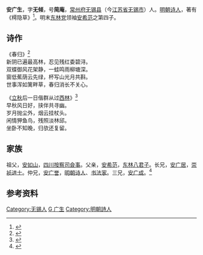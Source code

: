 '''安广生'''，字'''无倾'''，号'''简庵'''，[[常州府|常州府]][[无锡县|无锡县]]（今[[江苏省|江苏省]][[无锡市|无锡市]]）人。[[明朝|明朝]][[诗人|诗人]]，著有《樗隐草》<ref>{{cite book|title= 知半斋文集|author= [[王赓唐|王赓唐]]|year= 2001|publisher= [[学苑出版社|学苑出版社]]|page= 126}}</ref>。明末[[东林党|东林党]]领袖[[安希范|安希范]]之第四子。

==诗作==
《春归》<ref>{{cite book|title= 梁溪诗钞|author= [[顧光旭|顾光旭]]|year= 嘉庆元年（1796年）}}</ref><br>
新阴已遍最高林，忍见残红委碧浔。<br>双蝶御风花架静，一蛙鸣雨柳塘深。<br>窗低蕉荫云先绿，杯写山光月共斟。<br>世事浑如篱畔草，春归消长不关心。

《[[立秋|立秋]]后一日偕群从过[[西林园|西林]]》<ref>{{cite web|url= https://so.gushiwen.org/shiwenv_c498d84caa9e.aspx|website= 古诗文网|author= 安广生|title= 立秋后一日偕群从过西林|accessdate= 2021-04-14|archive-date= 2021-04-16|archive-url= https://web.archive.org/web/20210416203006/https://so.gushiwen.org/shiwenv_c498d84caa9e.aspx|dead-url= no}}</ref><br>
早秋风日好，挟伴共寻幽。<br>岁月抛尘外，烟云挂杖头。<br>闲情狎鱼鸟，残照淡林邱。<br>坐卧不知晚，归欤还复留。

==家族==
祖父，[[安如山|安如山]]，[[四川|四川]][[按察司|按察司]][[僉事|僉事]]。父亲，[[安希范|安希范]]，[[东林八君子|东林八君子]]。长兄，[[安广居|安广居]]，[[崇祯|崇祯]][[进士|进士]]。仲兄，[[安广誉|安广誉]]，[[明朝|明朝]][[诗人|诗人]]、[[书法家|书法家]]。三兄，[[安广成|安广成]]。<ref>{{cite book|title= 膠山安黃氏宗譜|author1= 安榮光|author2= 安宗愈|year= 民国十一年（1922年）}}</ref>

==参考资料==
<references/>

{{无锡胶山安国家族}}
[[Category:无锡人|Category:无锡人]]
[[Category:无锡安氏|G 广生]]
[[Category:明朝詩人|Category:明朝詩人]]